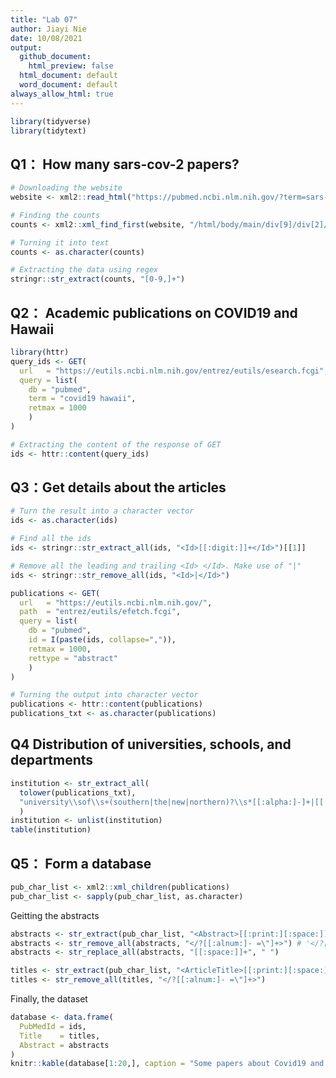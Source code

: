 ```yaml
---
title: "Lab 07"
author: Jiayi Nie
date: 10/08/2021
output:
  github_document: 
    html_preview: false
  html_document: default
  word_document: default
always_allow_html: true
---
```


```r
library(tidyverse)
library(tidytext)

```


## Q1： How many sars-cov-2 papers?

```r
# Downloading the website
website <- xml2::read_html("https://pubmed.ncbi.nlm.nih.gov/?term=sars-cov-2")

# Finding the counts
counts <- xml2::xml_find_first(website, "/html/body/main/div[9]/div[2]/div[2]/div[1]/span")

# Turning it into text
counts <- as.character(counts)

# Extracting the data using regex
stringr::str_extract(counts, "[0-9,]+")

```


## Q2： Academic publications on COVID19 and Hawaii

```r
library(httr)
query_ids <- GET(
  url   = "https://eutils.ncbi.nlm.nih.gov/entrez/eutils/esearch.fcgi",
  query = list(
    db = "pubmed",
    term = "covid19 hawaii",
    retmax = 1000
    )
)

# Extracting the content of the response of GET
ids <- httr::content(query_ids)
```

## Q3：Get details about the articles

```r
# Turn the result into a character vector
ids <- as.character(ids)

# Find all the ids 
ids <- stringr::str_extract_all(ids, "<Id>[[:digit:]]+</Id>")[[1]]

# Remove all the leading and trailing <Id> </Id>. Make use of "|"
ids <- stringr::str_remove_all(ids, "<Id>|</Id>")

publications <- GET(
  url   = "https://eutils.ncbi.nlm.nih.gov/",
  path  = "entrez/eutils/efetch.fcgi",
  query = list(
    db = "pubmed",
    id = I(paste(ids, collapse=",")),
    retmax = 1000,
    rettype = "abstract"
    )
)

# Turning the output into character vector
publications <- httr::content(publications)
publications_txt <- as.character(publications)
```


## Q4 Distribution of universities, schools, and departments

```r
institution <- str_extract_all(
  tolower(publications_txt),
  "university\\sof\\s+(southern|the|new|northern)?\\s*[[:alpha:]-]+|[[:alpha:]-]+\\s+insititute\\sof\\s+[[:alpha:]-]+"
  ) 
institution <- unlist(institution)
table(institution)
```

## Q5： Form a database


```r
pub_char_list <- xml2::xml_children(publications)
pub_char_list <- sapply(pub_char_list, as.character)
```

Geitting the abstracts

```r
abstracts <- str_extract(pub_char_list, "<Abstract>[[:print:][:space:]]+</Abstract>")
abstracts <- str_remove_all(abstracts, "</?[[:alnum:]- =\"]+>") # '</?[[:alnum:]- ="]+>'
abstracts <- str_replace_all(abstracts, "[[:space:]]+", " ")
```

```r
titles <- str_extract(pub_char_list, "<ArticleTitle>[[:print:][:space:]]+</ArticleTitle>")
titles <- str_remove_all(titles, "</?[[:alnum:]- =\"]+>")
```

Finally, the dataset

```r
database <- data.frame(
  PubMedId = ids,
  Title    = titles,
  Abstract = abstracts
)
knitr::kable(database[1:20,], caption = "Some papers about Covid19 and Hawaii")
```


